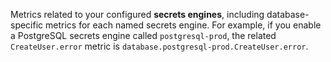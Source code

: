 Metrics related to your configured **secrets engines**, including
database-specific metrics for each named secrets engine. For example, if you
enable a PostgreSQL secrets engine called `postgresql-prod`, the related
`CreateUser.error` metric is `database.postgresql-prod.CreateUser.error`.